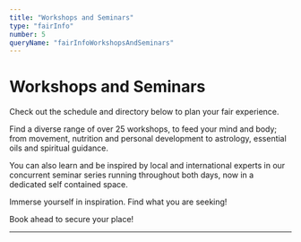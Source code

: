 ```yaml
---
title: "Workshops and Seminars"
type: "fairInfo"
number: 5
queryName: "fairInfoWorkshopsAndSeminars"
---
```



# Workshops and Seminars

Check out the schedule and directory below to plan your fair experience.

Find a diverse range of over 25 workshops, to feed your mind and
body; from movement, nutrition and personal development to astrology,
essential oils and spiritual guidance.

You can also learn and be
inspired by local and international experts in our concurrent seminar
series running throughout both days, now in a dedicated self contained
space.

Immerse yourself in inspiration. Find what you are seeking!

Book ahead to secure your place!

<OutButton path="https://google.com" text="Book A Workshop" type="2" />

<Schedules />

<OutButton path="https://google.com" text="Book A Workshop" type="2" />

---

<WorkshopDirectory />
